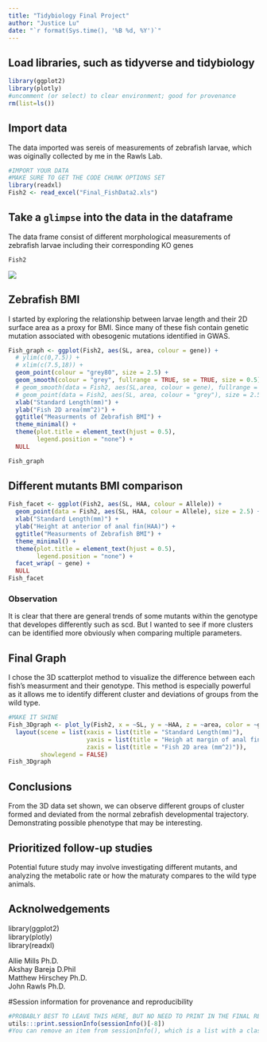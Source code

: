 ```yaml
---
title: "Tidybiology Final Project"
author: "Justice Lu"
date: "`r format(Sys.time(), '%B %d, %Y')`"
---
```

## Load libraries, such as tidyverse and tidybiology
```r
library(ggplot2)
library(plotly)
#uncomment (or select) to clear environment; good for provenance
rm(list=ls())
```



## Import data
The data imported was sereis of measurements of zebrafish larvae, which was oiginally collected by me in the Rawls Lab.
```r
#IMPORT YOUR DATA
#MAKE SURE TO GET THE CODE CHUNK OPTIONS SET
library(readxl)
Fish2 <- read_excel("Final_FishData2.xls")
```
  
## Take a `glimpse` into the data in the dataframe
The data frame consist of different morphological measurements of zebrafish larvae including their corresponding KO genes
```r
Fish2
```
![](FishDiagram.png)


## Zebrafish BMI
I started by exploring the relationship between larvae length and their 2D surface area as a proxy for BMI. Since many of these fish contain genetic mutation associated with obesogenic mutations identified in GWAS. 
```r
Fish_graph <- ggplot(Fish2, aes(SL, area, colour = gene)) + 
  # ylim(c(0,7.5)) +
  # xlim(c(7.5,18)) +
  geom_point(colour = "grey80", size = 2.5) +
  geom_smooth(colour = "grey", fullrange = TRUE, se = TRUE, size = 0.5) +
  # geom_smooth(data = Fish2, aes(SL,area, colour = gene), fullrange = TRUE, se = TRUE, size = 0.5) +
  # geom_point(data = Fish2, aes(SL, area, colour = "grey"), size = 2.5) +
  xlab("Standard Length(mm)") +
  ylab("Fish 2D area(mm^2)") +
  ggtitle("Measurments of Zebrafish BMI") +
  theme_minimal() +
  theme(plot.title = element_text(hjust = 0.5), 
        legend.position = "none") +
  NULL

Fish_graph

```

## Different mutants BMI comparison  
```r
Fish_facet <- ggplot(Fish2, aes(SL, HAA, colour = Allele)) +
  geom_point(data = Fish2, aes(SL, HAA, colour = Allele), size = 2.5) +
  xlab("Standard Length(mm)") +
  ylab("Height at anterior of anal fin(HAA)") +
  ggtitle("Measurments of Zebrafish BMI") +
  theme_minimal() +
  theme(plot.title = element_text(hjust = 0.5), 
        legend.position = "none") +
  facet_wrap( ~ gene) +
  NULL
Fish_facet
```
  
  
### Observation
It is clear that there are general trends of some mutants within the genotype that developes differently such as scd. But I wanted to see if more clusters can be identified more obviously when comparing multiple parameters.


## Final Graph
I chose the 3D scatterplot method to visualize the difference between each fish's measurment and their genotype. This method is especially powerful as it allows me to identify different cluster and deviations of groups from the wild type. 
```r
#MAKE IT SHINE
Fish_3Dgraph <- plot_ly(Fish2, x = ~SL, y = ~HAA, z = ~area, color = ~gene, marker = list(size = 4), type = 'scatter3d', mode = 'markers') %>%
  layout(scene = list(xaxis = list(title = "Standard Length(mm)"),
                      yaxis = list(title = "Heigh at margin of anal fin(mm)"),
                      zaxis = list(title = "Fish 2D area (mm^2)")), 
         showlegend = FALSE)
Fish_3Dgraph
```

## Conclusions
From the 3D data set shown, we can observe different groups of cluster formed and deviated from the normal zebrafish developmental trajectory. Demonstrating possible phenotype that may be interesting.  

## Prioritized follow-up studies
Potential future study may involve investigating different mutants, and analyzing the metabolic rate or how the maturaty compares to the wild type animals. 

## Acknolwedgements
library(ggplot2)  
library(plotly)  
library(readxl)  
  
    
Allie Mills Ph.D.  
Akshay Bareja D.Phil  
Matthew Hirschey Ph.D.  
John Rawls Ph.D.  

#Session information for provenance and reproducibility
```r
#PROBABLY BEST TO LEAVE THIS HERE, BUT NO NEED TO PRINT IN THE FINAL REPORT.
utils:::print.sessionInfo(sessionInfo()[-8]) 
#You can remove an item from sessionInfo(), which is a list with a class attribute, by printing the resulting object omitting one of the list items (omitted list of packages installed, but not loaded)
```


